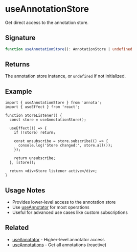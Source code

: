 # useAnnotationStore

Get direct access to the annotation store.

## Signature

```typescript
function useAnnotationStore(): AnnotationStore | undefined
```

## Returns

The annotation store instance, or `undefined` if not initialized.

## Example

```tsx
import { useAnnotationStore } from 'annota';
import { useEffect } from 'react';

function StoreListener() {
  const store = useAnnotationStore();

  useEffect(() => {
    if (!store) return;

    const unsubscribe = store.subscribe(() => {
      console.log('Store changed:', store.all());
    });

    return unsubscribe;
  }, [store]);

  return <div>Store listener active</div>;
}
```

## Usage Notes

- Provides lower-level access to the annotation store
- Use [useAnnotator](/api/hooks/use-annotator) for most operations
- Useful for advanced use cases like custom subscriptions

## Related

- [useAnnotator](/api/hooks/use-annotator) - Higher-level annotator access
- [useAnnotations](/api/hooks/use-annotations) - Get all annotations (reactive)
